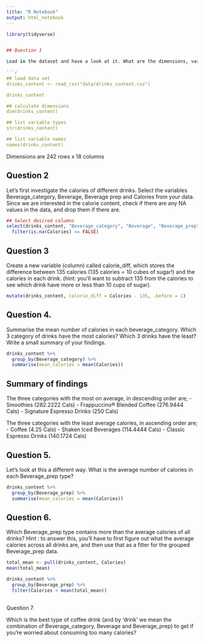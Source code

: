 ```yaml
---
title: "R Notebook"
output: html_notebook
---
```

```r
library(tidyverse)


## Question 1

Load in the dataset and have a look at it. What are the dimensions, variable types, variable names, etc.?
  
```r
## load data set
drinks_content <- read_csv("data/drinks_content.csv")

drinks_content

## calculate dimensions
dim(drinks_content)

## list variable types
str(drinks_content)

## list variable names
names(drinks_content)

```

Dimensions are 242 rows x 18 columns

## Question 2

Let’s first investigate the calories of different drinks. Select the variables Beverage_category, Beverage, Beverage prep and Calories from your data. Since we are interested in the calorie content, check if there are any NA values in the data, and drop them if there are.

```r

## Select desired columns
select(drinks_content, "Beverage_category", "Beverage", "Beverage_prep", "Calories") %>% 
  filter(is.na(Calories) == FALSE)
```
## Question 3

Create a new variable (column) called calorie_diff, which stores the difference between 135 calories (135 calories = 10 cubes of sugar!) and the calories in each drink. (hint: you’ll want to subtract 135 from the calories to see which drink have more or less than 10 cups of sugar).


```r

mutate(drinks_content, calorie_diff = Calories - 135, .before = 1)
```

## Question 4.

Summarise the mean number of calories in each beverage_category. Which 3 category of drinks have the most calories? Which 3 drinks have the least? Write a small summary of your findings.

```r

drinks_content %>% 
  group_by(Beverage_category) %>% 
  summarise(mean_calories = mean(Calories))


```

## Summary of findings

The three categories with the most on average, in descending order are; 
- Smoothies (282.2222 Cals)
- Frappuccino® Blended Coffee	(276.9444 Cals)
- Signature Espresso Drinks (250 Cals)

The three categories with the least average calories, in ascending order are;
- Coffee (4.25 Cals)
- Shaken Iced Beverages (114.4444 Cals)
- Classic Espresso Drinks (140.1724 Cals)


## Question 5.

Let’s look at this a different way. What is the average number of calories in each Beverage_prep type?

```r

drinks_content %>% 
  group_by(Beverage_prep) %>% 
  summarise(mean_calories = mean(Calories))

```

## Question 6.

Which Beverage_prep type contains more than the average calories of all drinks?
Hint
: to answer this, you’ll have to first figure out what the average calories across all drinks are, and then use that as a filter for the grouped Beverage_prep data.

```r
total_mean <- pull(drinks_content, Calories)
mean(total_mean)

drinks_content %>% 
  group_by(Beverage_prep) %>% 
  filter(Calories > mean(total_mean))
  

```

Question 7.

Which is the best type of coffee drink (and by ‘drink’ we mean the combination of Beverage_category, Beverage and Beverage_prep) to get if you’re worried about consuming too many calories?

